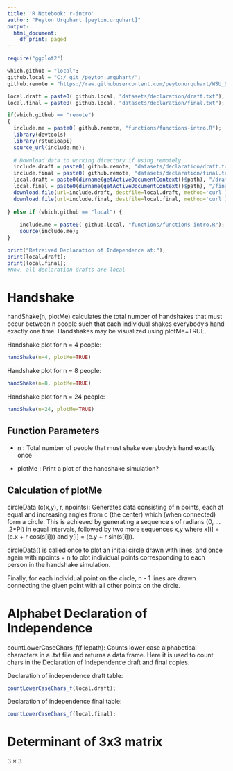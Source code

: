 ```yaml
---
title: 'R Notebook: r-intro'
author: "Peyton Urquhart [peyton.urquhart]"
output:
  html_document:
    df_print: paged
---
```


```r
require("ggplot2")
```


```r
which.github = "local";
github.local = "C:/_git_/peyton.urquhart/";
github.remote = "https://raw.githubusercontent.com/peytonurquhart/WSU_STAT_419/main/";

local.draft = paste0( github.local, "datasets/declaration/draft.txt");
local.final = paste0( github.local, "datasets/declaration/final.txt");

if(which.github == "remote")
{
  include.me = paste0( github.remote, "functions/functions-intro.R");
  library(devtools)
  library(rstudioapi)
  source_url(include.me);
  
  # Download data to working directory if using remotely
  include.draft = paste0( github.remote, "datasets/declaration/draft.txt");
  include.final = paste0( github.remote, "datasets/declaration/final.txt");
  local.draft = paste0(dirname(getActiveDocumentContext()$path), "/draft.txt")
  local.final = paste0(dirname(getActiveDocumentContext()$path), "/final.txt");
  download.file(url=include.draft, destfile=local.draft, method='curl');
  download.file(url=include.final, destfile=local.final, method='curl');
  
} else if (which.github == "local") {
  
    include.me = paste0( github.local, "functions/functions-intro.R");
    source(include.me);
}

print("Retreived Declaration of Independence at:");
print(local.draft);
print(local.final);
#Now, all declaration drafts are local

```


# Handshake
handShake(n, plotMe) calculates the total number of handshakes that must occur
between n people such that each individual shakes everybody's hand exactly one time.
Handshakes may be visualized using plotMe=TRUE.

Handshake plot for n = 4 people:
```r
handShake(n=4, plotMe=TRUE)
```

Handshake plot for n = 8 people:
```r
handShake(n=8, plotMe=TRUE)

```

Handshake plot for n = 24 people:
```r
handShake(n=24, plotMe=TRUE)
```

## Function Parameters
*  n : Total number of people that must shake everybody's hand exactly once

*  plotMe : Print a plot of the handshake simulation?

## Calculation of plotMe
circleData (c(x,y), r, npoints):
Generates data consisting of n points, each at equal and increasing angles 
from c (the center) which (when connected) form a circle. This is achieved by
generating a sequence s of radians (0, ... ,2*PI) in equal intervals, followed
by two more sequences x,y where x[i] = (c.x + r cos(s[i])) and y[i] = (c.y + r sin(s[i])).

circleData() is called once to plot an initial circle drawn with lines, and once again with
npoints = n to plot individual points corresponding to each person in the handshake simulation.

Finally, for each individual point on the circle, n - 1 lines are drawn connecting
the given point with all other points on the circle.


# Alphabet Declaration of Independence
countLowerCaseChars_f(filepath): Counts lower case alphabetical characters in a .txt file and
returns a data frame. Here it is used to count chars in the Declaration of Independence
draft and final copies.

Declaration of independence draft table:
```r
countLowerCaseChars_f(local.draft);
```

Declaration of independence final table:
```r
countLowerCaseChars_f(local.final);
```

# Determinant of 3x3 matrix

$3 \times 3$


